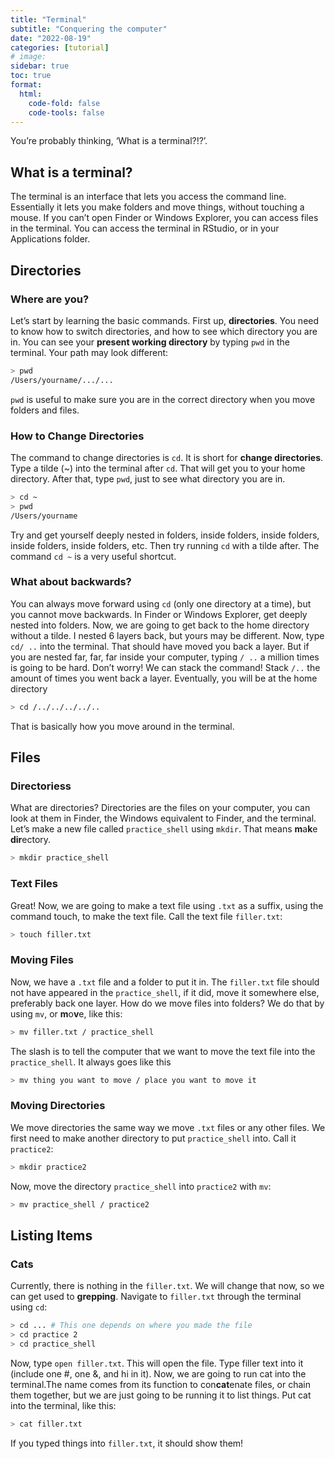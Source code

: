 ```yaml
---
title: "Terminal"
subtitle: "Conquering the computer"
date: "2022-08-19"
categories: [tutorial]
# image: 
sidebar: true
toc: true
format:
  html:
    code-fold: false
    code-tools: false
---
```


You're probably thinking, 'What is a terminal?!?'. 

## What is a terminal?

The terminal is an interface that lets you access the command line. Essentially it lets you make folders and move things, without touching a mouse. If you can't open Finder or Windows Explorer, you can access files in the terminal. You can access the terminal in RStudio, or in your Applications folder.

## Directories
### Where are you?

Let's start by learning the basic commands. First up, **directories**. You need to know how to switch directories, and how to see which directory you are in. You can see your **present working directory** by typing `pwd` in the terminal. Your path may look different:

``` sh
> pwd
/Users/yourname/.../...
```
`pwd` is useful to make sure you are in the correct directory when you move folders and files.

### How to Change Directories

The command to change directories is `cd`. It is short for **change directories**. Type a tilde (~) into the terminal after `cd`. That will get you to your home directory. After that, type `pwd`, just to see what directory you are in. 

``` sh
> cd ~
> pwd
/Users/yourname
```

Try and get yourself deeply nested in folders, inside folders, inside folders, inside folders, inside folders, etc. Then try running `cd` with a tilde after. The command `cd ~` is a very useful shortcut.

### What about backwards?

You can always move forward using `cd` (only one directory at a time), but you cannot move backwards. In Finder or Windows Explorer, get deeply nested into folders. Now, we are going to get back to the home directory without a tilde. I nested 6 layers back, but yours may be different. Now, type `cd/ ..` into the terminal. That should have moved you back a layer. But if you are nested far, far, far inside your computer, typing `/ ..` a million times is going to be hard. Don't worry! We can stack the command! Stack `/..` the amount of times you went back a layer. Eventually, you will be at the home directory

``` sh
> cd /../../../../..
```

That is basically how you move around in the terminal.

## Files
### Directoriess

What are directories? Directories are the files on your computer, you can look at them in Finder, the Windows equivalent to Finder, and the terminal. Let's make a new file called `practice_shell` using `mkdir`. That means **m**a**k**e **dir**ectory.

``` sh
> mkdir practice_shell
```
### Text Files
Great! Now, we are going to make a text file using `.txt` as a suffix, using the command touch, to make the text file. Call the text file `filler.txt`: 

``` sh
> touch filler.txt
```

### Moving Files

Now, we have a `.txt` file and a folder to put it in. The `filler.txt` file should not have appeared in the `practice_shell`, if it did, move it somewhere else, preferably back one layer. How do we move files into folders? We do that by using `mv`, or **m**o**v**e, like this:

``` sh
> mv filler.txt / practice_shell
```
The slash is to tell the computer that we want to move the text file into the `practice_shell`. It always goes like this

``` sh
> mv thing you want to move / place you want to move it
```
### Moving Directories

We move directories the same way we move `.txt` files or any other files. We first need to make another directory to put `practice_shell` into. Call it `practice2`: 

``` sh
> mkdir practice2
```

Now, move the directory `practice_shell` into `practice2` with `mv`:

``` sh
> mv practice_shell / practice2
```

## Listing Items
### Cats

Currently, there is nothing in the `filler.txt`. We will change that now, so we can get used to **grepping**. Navigate to `filler.txt` through the terminal using `cd`:

``` sh
> cd ... # This one depends on where you made the file
> cd practice 2
> cd practice_shell
```
Now, type `open filler.txt`. This will open the file. Type filler text into it (include one #, one &, and hi in it). Now, we are going to run cat into the terminal.The name comes from its function to con**cat**enate files, or chain them together, but we are just going to be running it to list things. Put cat into the terminal, like this:

``` sh
> cat filler.txt
```

If you typed things into `filler.txt`, it should show them!